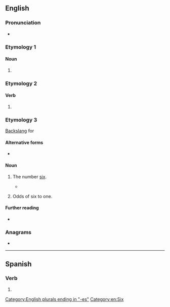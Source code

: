 ==English==

===Pronunciation===
* {{IPA|en|/ˈɛksɪz/}}

===Etymology 1===

====Noun====
{{head|en|noun form}}

# {{plural of|en|ex}}

===Etymology 2===

====Verb====
{{head|en|verb form}}

# {{en-third-person singular of|ex}}

===Etymology 3===
[[backslang|Backslang]] for {{m|en|six}}

====Alternative forms====
* {{l|en|exis}}

====Noun====
{{en-noun|?}}

# {{lb|en|costers}} The number [[six]].
#* {{quote-book
|en
|year=1851
|authorlink=Henry Mayhew|first=Henry|last=Mayhew
|chapter=Gambling of Costermongers
|title={{w|London Labour and the London Poor}}
|url=https://archive.org/details/b20415606_001
|volume=1
|page=17
|passage=The betting also began to shift. "Sixpence Ned wins!" cried three or four; "Sixpence he loses!" answered another; "Done!" and up went the halfpence. "Half-a-crown Joe loses!"—"Here you are," answered Joe, but he lost again. "I'll try you a 'gen'" (shilling) said a coster; "And a rouf yenap'" (fourpence), added the other. "Say a <nowiki>'</nowiki>'''exes'''<nowiki>'</nowiki>" (sixpence).—"Done!" and the betting continued, till the ground was spotted with silver and halfpence.
}}
# {{lb|en|betting}} Odds of six to one.

====Further reading====
* {{pedia|Tic-tac}}

===Anagrams===
* {{anagrams|en|a=eesx|sexe}}

[[Category:English plurals ending in "-es"]]
[[Category:en:Six]]

----

==Spanish==

===Verb===
{{head|es|verb form}}

# {{es-verb form of|ending=ir|mood=indicative|tense=present|pers=2|formal=no|number=singular|exir}}